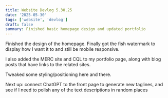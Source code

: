 ```yaml
---
title: Website Devlog 5.30.25
date: '2025-05-30'
tags: ['website', 'devlog']
draft: false
summary: Finished basic homepage design and updated portfolio
---
```


Finished the design of the homepage. Finally got the fish watermark to display how I want it to and still be mobile responsive.

I also added the MERC site and CQL to my portfolio page, along with blog posts that have links to the related sites.

Tweaked some styling/positioning here and there.

Next up: connect ChatGPT to the front page to generate new taglines, and see if I need to polish any of the text descriptions in random places
